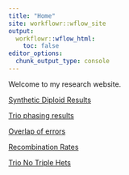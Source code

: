 ```yaml
---
title: "Home"
site: workflowr::wflow_site
output:
  workflowr::wflow_html:
    toc: false
editor_options:
  chunk_output_type: console
---
```


Welcome to my research website.

[Synthetic Diploid Results](synthetic_diploid_results.html)

[Trio phasing results](trio_phasing_results.html)

[Overlap of errors](sd_error_overlap.html)

[Recombination Rates](recombination_rate.html)

[Trio No Triple Hets](trio_no_th.html)
